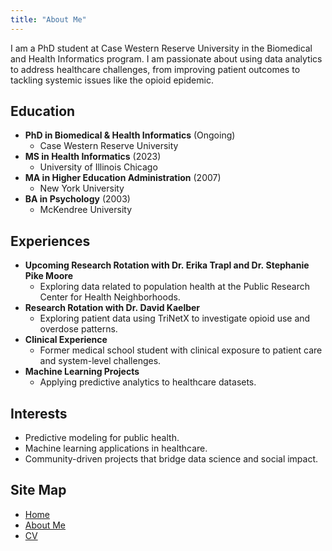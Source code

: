 ```yaml
---
title: "About Me"
---
```


I am a PhD student at Case Western Reserve University in the Biomedical and Health Informatics program. I am passionate about using data analytics to address healthcare challenges, from improving patient outcomes to tackling systemic issues like the opioid epidemic.

## Education

-   **PhD in Biomedical & Health Informatics** (Ongoing)
    -   Case Western Reserve University
-   **MS in Health Informatics** (2023)
    -   University of Illinois Chicago
-   **MA in Higher Education Administration** (2007)
    -   New York University
-   **BA in Psychology** (2003)
    -   McKendree University

## Experiences

-   **Upcoming Research Rotation with Dr. Erika Trapl and Dr. Stephanie Pike Moore**
    -   Exploring data related to population health at the Public Research Center for Health Neighborhoods.
-   **Research Rotation with Dr. David Kaelber**
    -   Exploring patient data using TriNetX to investigate opioid use and overdose patterns.
-   **Clinical Experience**
    -   Former medical school student with clinical exposure to patient care and system-level challenges.
-   **Machine Learning Projects**
    -   Applying predictive analytics to healthcare datasets.

## Interests

-   Predictive modeling for public health.
-   Machine learning applications in healthcare.
-   Community-driven projects that bridge data science and social impact.

## Site Map

<footer>

<ul>

<li><a href="index.html">Home</a></li>

<li><a href="about.html">About Me</a></li>

<li><a href="CV.html">CV</a></li>

</ul>

</footer>
